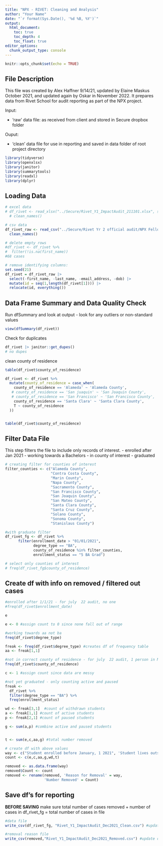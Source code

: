 ```yaml
---
title: "NPX - RIVET: Cleaning and Analysis"
author: "Your Name"
date: "`r format(Sys.Date(), '%d %B, %Y')`"
output: 
  html_document:
    toc: true
    toc_depth: 4
    toc_float: true
editor_options: 
  chunk_output_type: console
---
```


```r
knitr::opts_chunk$set(echo = TRUE)
```

## File Description

This file was created by Alex Haffner 9/14/21, updated by Elaine Maskus October 2021, and updated again by Oskar in November 2022. It prepares data from Rivet School for audit reporting as part of the NPX project.

Input: 

 - 'raw' data file: as received from client and stored in Secure dropbox folder 
 
Ouput: 

 - 'clean' data file for use in reporting and saved in data folder of root project directory 
 



```r

library(tidyverse) 
library(openxlsx) 
library(janitor) 
library(summarytools) 
library(readxl)
library(dplyr)

```

## Loading Data

```r

# excel data
# df_rivet <- read_xlsx("../Secure/Rivet_Y1_ImpactAudit_211101.xlsx", sheet=1, na = "--") %>%
  # clean_names()

# csv data
df_rivet_raw <- read_csv("../Secure/Rivet Yr 2 official audit/NPX Fellows Tracker - Sheet6 Alex Fernandez.csv", na = c("","N/A","")) %>%
  clean_names()

# delete empty rows
#df_rivet <- df_rivet %>% 
#  filter(!is.na(first_name))
#68 cases

# remove identifying columns: 
set.seed(21)
df_rivet = df_rivet_raw |>
  select(-first_name, -last_name, -email_address, -dob) |>
  mutate(id = seq(1,length(df_rivet[1]))) |>
  relocate(id, everything())

```

## Data Frame Summary and Data Quality Check

Run dfSummary and look at output - look for any outliers or non-standard values

```r

view(dfSummary(df_rivet))

```

Check for duplicates

```r
df_rivet |> janitor::get_dupes()
# no dupes 
```

clean county of residence
```r

table(df_rivet$county_of_residence)

df_rivet <- df_rivet %>% 
  mutate(county_of_residence = case_when(
    county_of_residence == 'Alameda' ~ 'Alameda County',
   # county_of_residence == 'San juaquin' ~ 'San Joaquin County',
   # county_of_residence == 'San Francisco' ~ 'San Francisco County',
    county_of_residence == 'Santa Clara' ~ 'Santa Clara County',
    T ~ county_of_residence
  ))


table(df_rivet$county_of_residence)

```


## Filter Data File

This step filters the file to include only records of interest.
- enrolled after Jan 2021
- working towards a Bachelors
- in county of interest
- graduated 

```r

# creating filter for counties of interest
filter_counties <- c("Alameda County", 
                     "Contra Costa County", 
                     "Marin County", 
                     "Napa County",
                     "Sacramento County", 
                     "San Francisco County", 
                     "San Joaquin County", 
                     "San Mateo County", 
                     "Santa Clara County", 
                     "Santa Cruz County", 
                     "Solano County", 
                     "Sonoma County",
                     "Stanislaus County")

#with graduate filter
df_rivet_fg <- df_rivet %>%
      filter(enrollment_date > "01/01/2021",
             degree_type == "BA",
             county_of_residence %in% filter_counties,
             enrollment_status == "5 BA Grad")

# select only counties of interest
# freq(df_rivet_fg$county_of_residence)


```

## Create df with info on removed / filtered out cases

```r

#enrolled after 1/1/21 - for july  22 audit, no one
#freq(df_rivet$enrollment_date)

e

e <- 0 #assign count to 0 since none fall out of range

#working towards aa not ba
freq(df_rivet$degree_type)

freak <- freq(df_rivet$degree_type) #creates df of frequency table
aa <- freak[1,1] 

#not in correct county of residence - for july  22 audit, 1 person in Merced County
freq(df_rivet$county_of_residence)

c <- 1 #assign count since data are messy

#not yet graduated - only counting active and paused
freak <-
  df_rivet %>% 
  filter(degree_type == "BA") %>% 
  freq(enrollment_status)

wd <- freak[3,1]  #count of withdrawn students
a <- freak[1,1] #count of active students
p <- freak[2,1] #count of paused students

g <- sum(a,p) #combine active and paused students


t <- sum(e,c,aa,g) #total number removed

# create df with above values
way <- c("Student enrolled before January, 1 2021", 'Student lives outside of the Greater Bay Area region', "Student is not currently pursuing a bachelor's degree", 'Student has not yet graduated', 'Student has withdrawn from program', 'Total Removed')
count <- c(e,c,aa,g,wd,t)

removed <- as.data.frame(way)
removed$Count <- count
removed <- rename(removed, 'Reason for Removal' = way,
                  'Number Removed' = Count)

```

## Save df's for reporting

**BEFORE SAVING** make sure total number of cases removed + number of cases in df_rivet_fg = total number of cases in file

```r
#data file 
write_csv(df_rivet_fg, "Rivet_Y1_ImpactAudit_Dec2021_Clean.csv") #update date

#removal reason file
write_csv(removed,"Rivet_Y1_ImpactAudit_Dec2021_Removed.csv") #update date

```

